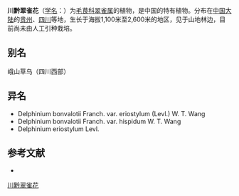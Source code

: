 {{Speciesbox
| name = 川黔翠雀花
| status = 
| status_system = 
| image =
| genus = Delphinium
| species = bonvalotii
| authority = Franch.
}}

'''川黔翠雀花'''（[[学名|学名]]：{{lang|la|''Delphinium bonvalotii''}}）为[[毛茛科|毛茛科]][[翠雀属|翠雀属]]的植物，是中国的特有植物。分布在[[中国大陆|中国大陆]]的[[贵州|贵州]]、[[四川|四川]]等地，生长于海拔1,100米至2,600米的地区，见于山地林边，目前尚未由人工引种栽培。

== 别名 ==
峨山草乌（四川西部）

== 异名 ==
* Delphinium bonvalotii Franch. var. eriostylum (Levl.) W. T. Wang
* Delphinium bonvalotii Franch. var. hispidum W. T. Wang
* Delphinium eriostylum Levl.

== 参考文献 ==
<div class="references-small">
* {{cite web| url =http://www.bioinfo.cn/db05/KmzwSpecies.php?action=view&id=18079| title =川黔翠雀花| work =《中国高等植物数据库全库》| publisher =中国科学院微生物研究所| author =昆明植物研究所| accessdate =2009-02-25| deadurl =yes| archiveurl =https://web.archive.org/web/20160305071613/http://www.bioinfo.cn/db05/KmzwSpecies.php?action=view&id=18079| archivedate =2016-03-05}}
</div>
{{Taxonbar|from=Q11056204}}

[[Category:翠雀属|川黔翠雀花]]


{{植物小作品}}